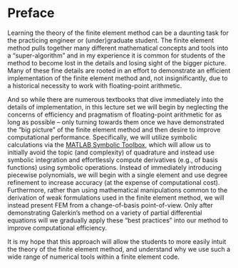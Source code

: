 # Preface {.unnumbered}

Learning the theory of the finite element method can be a daunting task for the practicing engineer or (under)graduate student.
The finite element method pulls together many different mathematical concepts and tools into a "super-algorithm" and in my experience it is common for students of the method to become lost in the details and losing sight of the bigger picture.
Many of these fine details are rooted in an effort to demonstrate an efficient implementation of the finite element method and, not insignificantly, due to a historical necessity to work with floating-point arithmetic.

And so while there are numerous textbooks that dive immediately into the details of implementation, in this lecture set we will begin by neglecting the concerns of efficiency and pragmatism of floating-point arithmetic for as long as possible -- only turning towards them once we have demonstrated the "big picture" of the finite element method and then desire to improve computational performance.
Specifically, we will utilize symbolic calculations via the [MATLAB Symbolic Toolbox](https://www.mathworks.com/products/symbolic.html), which will allow us to initially avoid the topic (and complexity) of quadrature and instead use symbolic integration and effortlessly compute derivatives (e.g., of basis functions) using symbolic operations.
Instead of immediately introducing piecewise polynomials, we will begin with a single element and use degree refinement to increase accuracy (at the expense of computational cost).
Furthermore, rather than using mathematical manipulations common to the derivation of weak formulations used in the finite element method, we will instead present FEM from a change-of-basis point-of-view.
Only after demonstrating Galerkin's method on a variety of partial differential equations will we gradually apply these "best practices" into our method to improve computational efficiency.

It is my hope that this approach will allow the students to more easily intuit the theory of the finite element method, and understand why we use such a wide range of numerical tools within a finite element code.